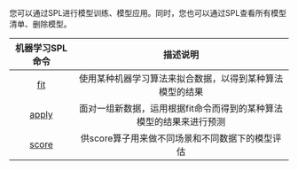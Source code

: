 您可以通过SPL进行模型训练、模型应用。同时，您也可以通过SPL查看所有模型清单、删除模型。

|机器学习SPL命令	|描述说明|	
|:--:|:--:|
|[fit](/express/manual/7238/fit)	|使用某种机器学习算法来拟合数据，以得到某种算法模型的结果|
|[apply](/express/manual/7239/apply)|	面对一组新数据，运用根据fit命令而得到的某种算法模型的结果来进行预测	|
|[score](/express/manual/7424/score-evaluation-method-used-in-detail)|	供score算子用来做不同场景和不同数据下的模型评估	|

